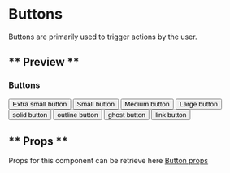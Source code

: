 
<Meta title="Components/button/Buttons" component={Button} />

# Buttons

Buttons are primarily used to trigger actions by the user.

## ** Preview **

### Buttons

<Canvas>
  <Story name="Extra small button">
    <Button size="xs">Extra small button</Button>
  </Story>
  <Story name="Small button">
    <Button size="sm">Small button</Button>
  </Story>
  <Story name="Medium button">
    <Button size="md">Medium button</Button>
  </Story>
  <Story name="Large button">
    <Button size="lg">Large button</Button>
  </Story>
</Canvas>

<Canvas>
  <Story name="Solid button">
    <Button variant="solid">solid button</Button>
  </Story>
  <Story name="Outline button">
    <Button variant="outline">outline button</Button>
  </Story>
  <Story name="Ghost button">
    <Button variant="ghost">ghost button</Button>
  </Story>
  <Story name="Link button">
    <Button variant="link">link button</Button>
  </Story>
</Canvas>

## ** Props **

Props for this component can be retrieve here [Button props](https://chakra-ui.com/docs/form/button#button-props)

<ArgsTable of={Button} />
